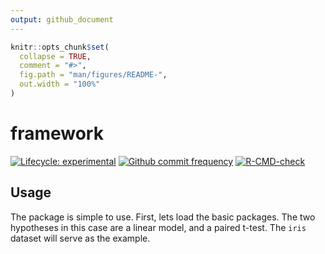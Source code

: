 ```yaml
---
output: github_document
---
```


<!-- README.md is generated from README.Rmd. Please edit that file -->

```r
knitr::opts_chunk$set(
  collapse = TRUE,
  comment = "#>",
  fig.path = "man/figures/README-",
  out.width = "100%"
)
```

# framework

<!-- badges: start -->

[![Lifecycle: experimental](https://img.shields.io/badge/lifecycle-experimental-orange.svg)](https://www.tidyverse.org/lifecycle/#experimental) [![Github commit frequency](https://img.shields.io/github/commit-activity/w/asshah4/framework)](https://github.com/asshah4/framework/graphs/commit-activity) [![R-CMD-check](https://github.com/asshah4/framework/workflows/R-CMD-check/badge.svg)](https://github.com/asshah4/framework/actions)

<!-- badges: end -->

## Usage

The package is simple to use. First, lets load the basic packages. The two hypotheses in this case are a linear model, and a paired t-test. The `iris` dataset will serve as the example.

